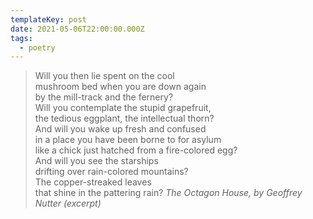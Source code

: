 ```yaml
---
templateKey: post
date: 2021-05-06T22:00:00.000Z
tags:
  - poetry
---
```

> Will you then lie spent on the cool<br/>
> mushroom bed when you are down again<br/>
> by the mill-track and the fernery?<br/>
> Will you contemplate the stupid grapefruit,<br/>
> the tedious eggplant, the intellectual thorn?<br/>
> And will you wake up fresh and confused<br/>
> in a place you have been borne to for asylum<br/>
> like a chick just hatched from a fire-colored egg?<br/>
> And will you see the starships<br/>
> drifting over rain-colored mountains?<br/>
> The copper-streaked leaves<br/>
> that shine in the pattering rain?
> <cite>The Octagon House, by Geoffrey Nutter (excerpt)</cite>
